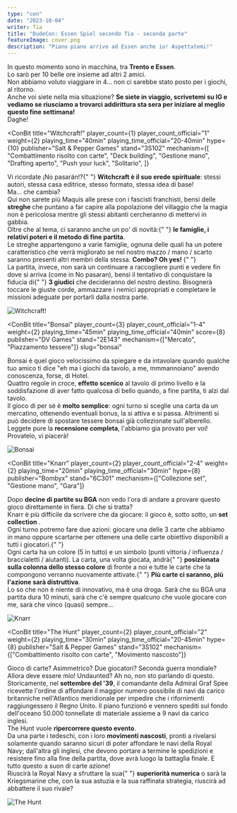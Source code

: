 ```yaml
---
type: "con"
date: "2023-10-04"
writer: Tia
title: "DudeCon: Essen Spiel secondo Tia - seconda parte"
featureImage: cover.png
description: "Piano piano arrivo ad Essen anche io! Aspettatemi!"
---
```


<FundingIntro>
  In questo momento sono in macchina, tra <strong>Trento e Essen</strong>.
  <br />
  Lo sarò per 10 belle ore insieme ad altri 2 amici.
  <br />
  Non abbiamo voluto viaggiare in 4... non ci sarebbe stato posto per i giochi,
  al ritorno. <br />
  Anche voi siete nella mia situazione? <strong>
    Se siete in viaggio, scrivetemi su IG e vediamo se riusciamo a trovarci
    addirittura sta sera per iniziare al meglio questo fine settimana!
  </strong>
  <br />
  Daghe!
</FundingIntro>

<ConBit
  title="Witchcraft!"
  player_count={1}
  player_count_official="1"
  weight={2}
  playing_time="40min"
  playing_time_official="20-40min"
  hype={10}
  publisher="Salt & Pepper Games"
  stand="3S102"
  mechanism={[
    "Combattimento risolto con carte",
    "Deck building",
    "Gestione mano",
    "Drafting aperto",
    "Push your luck",
    "Solitario",
  ]}
>
  Vi ricordate <Link to="/reviews/no-pasaran/">¡No pasarán!</Link>?{" "}
  <strong>Witchcraft è il suo erede spirituale</strong>: stessi autori, stessa
  casa editrice, stesso formato, stessa idea di base!
  <br />
  Ma... che cambia? <br />
  Qui non sarete più Maquis alle prese con i fascisti franchisti, bensì delle <strong>
    streghe
  </strong>
  che puntano a far capire alla popolazione del villaggio che la magia non è
  pericolosa mentre gli stessi abitanti cercheranno di mettervi in gabbia.
  <br />
  Oltre che al tema, ci saranno anche un po' di novità:{" "}
  <strong>le famiglie, i relativi poteri e il metodo di fine partita</strong>.
  <br />
  Le streghe appartengono a varie famiglie, ognuna delle quali ha un potere
  caratteristico che verrà migliorato se nel nostro mazzo / mano / scarto
  saranno presenti altri membri della stessa. <strong>
    Combo? Oh yes!
  </strong>{" "}
  <br />
  La partita, invece, non sarà un continuare a raccogliere punti e vedere fin dove
  si arriva (come in No pasaran), bensì il tentativo di conquistare la fiducia di{" "}
  <strong>3 giudici</strong> che decideranno del nostro destino. Bisognerà toccare
  le giuste corde, ammazzare i nemici appropriati e completare le missioni adeguate
  per portarli dalla nostra parte.
</ConBit>

<img src="witchcraft.png?t=1" alt="Witchcraft!" />

<ConBit
  title="Bonsai"
  player_count={3}
  player_count_official="1-4"
  weight={2}
  playing_time="45min"
  playing_time_official="40min"
  score={8}
  publisher="DV Games"
  stand="2E143"
  mechanism={["Mercato", "Piazzamento tessere"]}
  slug="bonsai"
>
  Bonsai è quel gioco velocissimo da spiegare e da intavolare quando qualche tuo
  amico ti dice "eh ma i giochi da tavolo, a me, mmmannoiano" avendo conoscenza,
  forse, di Hotel. <br />
  Quattro regole in croce, <strong>effetto scenico</strong> al tavolo di primo livello
  e la soddisfazione di aver fatto qualcosa di bello quando, a fine partita, ti alzi
  dal tavolo.
  <br />
  Il gioco di per sé è <strong>molto semplice</strong>: ogni turno si sceglie una
  carta da un mercatino, ottenendo eventuali bonus, la si attiva e si passa. Altrimenti
  si può decidere di spostare tessere bonsai già collezionate sull'alberello.
  <br />
  Leggete pure la <strong>recensione completa</strong>, l'abbiamo gia provato per
  voi!
  <br />
  Provatelo, vi piacerà!
</ConBit>

<img src="bonsai.jpg?t=1" alt="Bonsai" />

<ConBit
  title="Knarr"
  player_count={2}
  player_count_official="2-4"
  weight={2}
  playing_time="20min"
  playing_time_official="30min"
  hype={8}
  publisher="Bombyx"
  stand="6C301"
  mechanism={["Collezione set", "Gestione mano", "Gara"]}
>
  Dopo <strong>decine di partite su BGA</strong> non vedo l'ora di andare a
  provare questo gioco direttamente in fiera. Di che si tratta? <br />
  Knarr è più difficile da scrivere che da giocare: il gioco è, sotto sotto, un <strong>
    set collection
  </strong>.
  <br />
  Ogni turno potremo fare due azioni: giocare una delle 3 carte che abbiamo in mano
  oppure scartarne per ottenere una delle carte obiettivo disponibili a tutti i giocatori.{" "}
  <br />
  Ogni carta ha un colore (5 in tutto) e un simbolo (punti vittoria / influenza
  / braccialetti / aiutanti). La carta, una volta giocata, andrà{" "}
  <strong>posizionata sulla colonna dello stesso colore</strong> di fronte a noi
  e tutte le carte che la compongono verranno nuovamente attivate.{" "}
  <strong>Più carte ci saranno, più l'azione sarà distruttiva</strong>.
  <br />
  Lo so che non è niente di innovativo, ma è una droga. Sarà che su BGA una
  partita dura 10 minuti, sarà che c'è sempre qualcuno che vuole giocare con me,
  sarà che vinco (quasi) sempre...
</ConBit>

<img src="knarr.png?t=1" alt="Knarr" />

<ConBit
  title="The Hunt"
  player_count={2}
  player_count_official="2"
  weight={2}
  playing_time="30min"
  playing_time_official="20-45min"
  hype={8}
  publisher="Salt & Pepper Games"
  stand="3S102"
  mechanism={["Combattimento risolto con carte", "Movimento nascosto"]}
>
  Gioco di carte? Asimmetrico? Due giocatori? Seconda guerra mondiale? Allora
  deve essere mio! <Link to="/reviews/undaunted-north-africa/">Undaunted</Link>?
  Ah no, non sto parlando di questo.
  <br />
  Storicamente, nel <strong>settembre del '39</strong>, il comandante della
  Admiral Graf Spee ricevette l'ordine di affondare il maggior numero possibile
  di navi da carico britanniche nell'Atlantico meridionale per impedire che i
  rifornimenti raggiungessero il Regno Unito. Il piano funzionò e vennero
  spediti sul fondo dell'oceano 50.000 tonnellate di materiale assieme a 9 navi
  da carico inglesi. <br />
  The Hunt vuole <strong>ripercorrere questo evento</strong>. <br />
  Da una parte i tedeschi, con i loro <strong>movimenti nascosti</strong>,
  pronti a rivelarsi solamente quando saranno sicuri di poter affondare le navi
  della Royal Navy; dall'altra gli inglesi, che devono portare a termine le
  spedizioni e resistere fino alla fine della partita, dove avrà luogo la
  battaglia finale. E tutto questo a suon di carte azione!
  <br />
  Riuscirà la Royal Navy a sfruttare la sua{" "}
  <strong>superiorità numerica</strong> o sarà la Kriegsmarine che, con la sua
  astuzia e la sua raffinata strategia, riuscirà ad abbattere il suo rivale?
</ConBit>

<img src="the-hunt.png?t=1" alt="The Hunt" />
